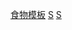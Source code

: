 {{template category
|type = 信息框
|description = 與[[食物|食物]]和[[營養|營養]]有關的信息框模板。
}}

[[Category:食物模板|]]
[[Category:健康與健身信息框模板|S]]
[[Category:社會和社會科學信息框模板|S]]